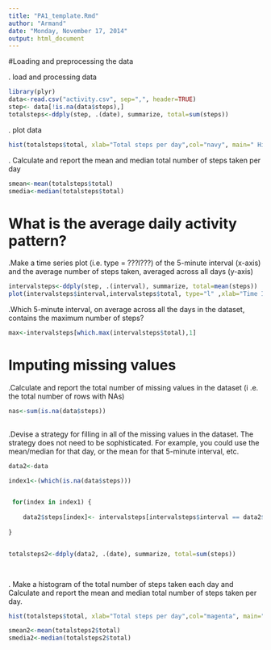 ```yaml
---
title: "PA1_template.Rmd"
author: "Armand"
date: "Monday, November 17, 2014"
output: html_document
---
```



#Loading and preprocessing the data

. load and processing data

```r
library(plyr)
data<-read.csv("activity.csv", sep=",", header=TRUE)
step<- data[!is.na(data$steps),]
totalsteps<-ddply(step, .(date), summarize, total=sum(steps))
```

. plot data

```r
hist(totalsteps$total, xlab="Total steps per day",col="navy", main=" Histogram of total steps taken per day" )
```

. Calculate and report the mean and median total number of steps taken per day

```r
smean<-mean(totalsteps$total)
smedia<-median(totalsteps$total)
```



# What is the average daily activity pattern?

.Make a time series plot (i.e. type = ???l???) of the 5-minute interval (x-axis) and the average number of steps taken, averaged across all days (y-axis)

```r
intervalsteps<-ddply(step, .(interval), summarize, total=mean(steps))
plot(intervalsteps$interval,intervalsteps$total, type="l" ,xlab="Time Interval (5 min)", ylab=" Mean Steps per day", main ="Average steps taken in 5 min Interval", col="green")

```


.Which 5-minute interval, on average across all the days in the dataset, contains the maximum number of steps? 

```r

max<-intervalsteps[which.max(intervalsteps$total),1]
```

# Imputing missing values

.Calculate and report the total number of missing values in the dataset (i .e. the total number of rows with NAs)

```r

nas<-sum(is.na(data$steps))
  
```

.Devise a strategy for filling in all of the missing values in the dataset. The strategy does not need to be sophisticated. For example, you could use the mean/median for that day, or the mean for that 5-minute interval, etc.

```r
data2<-data

index1<-(which(is.na(data$steps)))


 for(index in index1) {
    
    data2$steps[index]<- intervalsteps[intervalsteps$interval == data2$interval[index], ]$total
    
}


totalsteps2<-ddply(data2, .(date), summarize, total=sum(steps))

  
```


. Make a histogram of the total number of steps taken each day and Calculate and report the mean and median total number of steps taken per day. 


```r
hist(totalsteps$total, xlab="Total steps per day",col="magenta", main=" Histogram of total steps taken per day with NA filled" )

smean2<-mean(totalsteps2$total)
smedia2<-median(totalsteps2$total)
  
```







